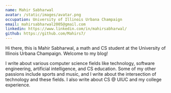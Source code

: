 ```yaml
---
name: Mahir Sabharwal
avatar: /static/images/avatar.png
occupation: University of Illinois Urbana Champaign
email: mahirsabharwal2005@gmail.com
linkedin: https://www.linkedin.com/in/mahirsabharwal/
github: https://github.com/Mahirs7/
---
```


Hi there, this is Mahir Sabharwal, a math and CS student at the University of Illinois Urbana Champaign. Welcome to my blog!

I write about various computer science fields like technology, software engineering, artificial intelligence, and CS education. Some of my other passions include sports and music, and I write about the intersection of technology and these fields. I also write about CS @ UIUC and my college experience.
